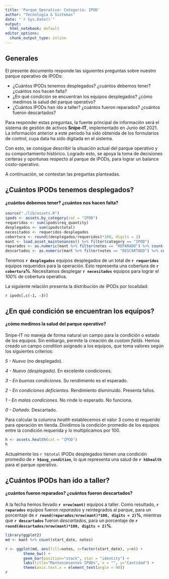```yaml
---
title: 'Parque Operativo: Categoría: IPOD'
author: "Tecnología & Sistemas"
date: "`r Sys.Date()`"
output:
  html_notebook: default
editor_options:
  chunk_output_type: inline
---
```


## Generales

El presente documento responde las siguientes preguntas sobre nuestro parque operativo de IPODs: 

- ¿Cuántos IPODs tenemos desplegados? ¿cuántos debemos tener? ¿cuántos nos hacen falta?
- ¿En qué condición se encuentran los equipos desplegados? ¿cómo medimos la salud del parque operativo?
- ¿Cuántos IPODs han ido a taller? ¿cuántos fueron reparados? ¿cuántos fueron descartados?

Para responder estas preguntas, la fuente principal de información será el sistema de gestión de activos **Snipe-IT**, implementado en Junio del 2021. La información anterior a este período ha sido obtenida de los formularios de control, cuya data ha sido digitada en el sistema. 

Con esto, se consigue describir la situación actual del parque operativo y su comportamiento histórico. Logrado esto, se apoya la toma de decisiones certeras y oportunas respecto al parque de IPODs, para lograr un balance costo-operativo.

A continuación, se contestan las preguntas planteadas.

## ¿Cuántos IPODs tenemos desplegados?
#### ¿cuántos debemos tener? ¿cuántos nos hacen falta?

```r
source("./lib/assets.R")
ipods <- assets.by_category(cat = "IPOD")
requeridos <- sum(ipods$req_quantity)
desplegados <- sum(ipods$total)
necesitados <- requeridos-desplegados
cobertura <- round((desplegados/requeridos)*100, digits = 2)
mant <- load.asset_maintenances() %>% filter(category == "IPOD")
reparados <- as.numeric(mant %>% filter(notes == "REPARADO") %>% count())
descartados <- as.numeric(mant %>% filter(notes == "DESCARTADO") %>% count())
```

Tenemos **`r desplegados`** equipos desplegados de un total de **`r requeridos`** equipos requeridos para la operación. Esto representa una cobertura de **`r cobertura`%**. Necesitamos desplegar **`r necesitados`** equipos para lograr el *100%* de cobertura operativa.

La siguiente relación presenta la distribución de IPODs por localidad:

`r ipods[,c(-1, -3)]`

## ¿En qué condición se encuentran los equipos? 
#### ¿cómo medimos la salud del parque operativo?

Snipe-IT no maneja de forma natural un campo para la condición o estado de los equipos. Sin embargo, permite la creación de *custom fields*. Hemos creado un campo *condition* asignado a los equipos, que toma valores según los siguientes criterios:

*5 - Nuevo* (no desplegado). 

*4 - Nuevo (desplegado).* En excelente condiciones. 

*3 - En buenas condiciones.* Su rendimiento es el esperado.

*2 - En condiciones deficientes.* Rendimiento disminuido. Presenta fallos.

*1 - En malas condiciones.* No rinde lo esperado. No funciona.

*0 - Dañado.* Descartado.

Para calcular la columna *health* establecemos el valor 3 como el requerido para operación en tienda. Dividimos la condición promedio de los equipos entre la condición requerida y lo multiplicamos por 100.

```r
h <- assets.health(cat = "IPOD")
h
```

Actualmente los `r h$total` IPODs desplegados tienen una condición promedio de **`r h$avg_condition`**, lo que representa una salud de **`r h$health`** para el parque operativo.


## ¿Cuántos IPODs han ido a taller? 
#### ¿cuántos fueron reparados? ¿cuántos fueron descartados?

A la fecha hemos llevado **`r nrow(mant)`** equipos a taller. Como resultado, **`r reparados`** equipos fueron *reparados* y reintegrados al parque, para un porcentaje de **`r round(reparados/nrow(mant)*100, digits = 2)`%**, mientras que **`r descartados`** fueron *descartados*, para un porcentaje de **`r round(descartados/nrow(mant)*100, digits = 2)`%**. 

```r
library(ggplot2)
md <- mant %>% count(start_date, notes)

r <- ggplot(md, aes(fill=notes, x=factor(start_date), y=n)) +
        theme_bw() +
        geom_bar(position="stack", stat = "identity") +
        labs(title="Mantenimientos IPODs", x = "", y="Cantidad") +
        theme(axis.text.x = element_text(angle = 90))
r
```

